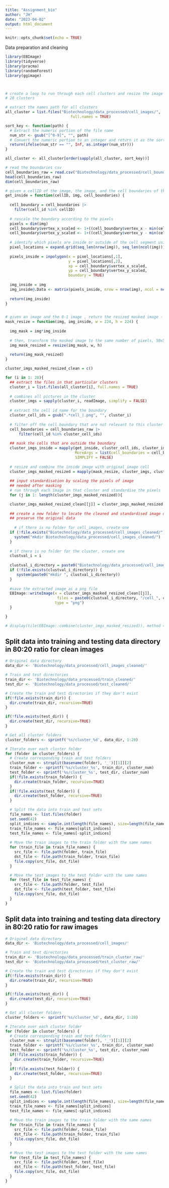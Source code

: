 ---
title: "Assignment_bio"
author: "JH"
date: "2023-04-02"
output: html_document
---

```{r setup, include=FALSE}
knitr::opts_chunk$set(echo = TRUE)
```

Data preparation and cleaning

```{r}
library(EBImage)
library(tidyverse)
library(pracma)
library(randomForest)
library(ggimage)



# create a loop to run through each cell clusters and resize the image to same size 
# 28 clusters

# extract the names path for all clusters 
all_cluster = list.files("Biotechnology/data_processed/cell_images/",
                             full.names = TRUE)

sort_key <- function(path) {
  # Extract the numeric portion of the file name
  num_str <- gsub("[^0-9]", "", path)
  # Convert the numeric portion to an integer and return it as the sorting key
  return(ifelse(num_str == "", Inf, as.integer(num_str)))
}

all_cluster <- all_cluster[order(sapply(all_cluster, sort_key))]

# read the boundaries csv
cell_boundaries_raw = read.csv("Biotechnology/data_processed/cell_boundaries.csv.gz")
head(cell_boundaries_raw)
dim(cell_boundaries_raw)

```

```{r}

# given a cellID of the image, the image, and the cell boundaries of that clusters, return a binary image which shows everything outside of boundary as 0.  
get_inside = function(cellID, img, cell_boundaries) {
  
  cell_boundary = cell_boundaries |>
    filter(cell_id %in% cellID)
  
  # rescale the boundary according to the pixels
  pixels = dim(img)
  cell_boundary$vertex_x_scaled <- 1+((cell_boundary$vertex_x - min(cell_boundary$vertex_x))/0.2125)
  cell_boundary$vertex_y_scaled <- 1+((cell_boundary$vertex_y - min(cell_boundary$vertex_y))/0.2125)
  
  # identify which pixels are inside or outside of the cell segment using inpolygon
  pixel_locations = expand.grid(seq_len(nrow(img)), seq_len(ncol(img)))
  
  pixels_inside = inpolygon(x = pixel_locations[,1],
                            y = pixel_locations[,2],
                            xp = cell_boundary$vertex_x_scaled,
                            yp = cell_boundary$vertex_y_scaled,
                            boundary = TRUE)
  
  img_inside = img
  img_inside@.Data <- matrix(pixels_inside, nrow = nrow(img), ncol = ncol(img))
  
  return(img_inside)
}


# given an image and the 0-1 image , return the resized masked image - 30,50, 100
mask_resize = function(img, img_inside, w = 224, h = 224) {
  
  img_mask = img*img_inside
  
  # then, transform the masked image to the same number of pixels, 50x50
  img_mask_resized = resize(img_mask, w, h)
  
  return(img_mask_resized)
}
```

```{r}
cluster_imgs_masked_resized_clean = c()

for (i in 1: 28){
  ## extract the files in that particular clusters 
  cluster_i = list.files(all_cluster[i], full.names = TRUE) 
  
  # combines all pictures in the cluster
  cluster_imgs = sapply(cluster_i, readImage, simplify = FALSE)
  
  # extract the cell id name for the boundary
  cluster_cell_ids = gsub(".*cell_|.png", "", cluster_i)
  
  # filter off the cell boundary that are not relevant to this cluster
  cell_boundaries = cell_boundaries_raw |>
      filter(cell_id %in% cluster_cell_ids)
  
  ## mask the cells that are outside the boundary
  cluster_imgs_inside = mapply(get_inside, cluster_cell_ids, cluster_imgs, 
                               MoreArgs = list(cell_boundaries = cell_boundaries), 
                               SIMPLIFY = FALSE)
  
  # resize and combine the inside image with original image cell
  cluster_imgs_masked_resized = mapply(mask_resize, cluster_imgs, cluster_imgs_inside, SIMPLIFY = FALSE)
  
  ## input standardisation by scaling the pixels of image
  ## needed after masking 
  # run through each image in that cluster and standardise the pixels 
  for (j in 1: length(cluster_imgs_masked_resized)){

  cluster_imgs_masked_resized_clean[[j]] = cluster_imgs_masked_resized[[j]]/quantile( cluster_imgs_masked_resized[[j]], 0.99)
  
  ## create a new folder to locate the cleaned and standardised image data
  ## preserve the original data
  
    # if there is no folder for cell_images, create one
  if (!file.exists("Biotechnology/data_processed/cell_images_cleaned/")) {
    system("mkdir Biotechnology/data_processed/cell_images_cleaned/")
  }
  
  # if there is no folder for the cluster, create one
  clustval_i = i
  
  clustval_i_directory = paste0("Biotechnology/data_processed/cell_images_cleaned/cluster_",clustval_i)
  if (!file.exists(clustval_i_directory)) {
     system(paste0("mkdir ", clustval_i_directory))
  }
  
  #save the extracted image as a png file
  EBImage::writeImage(x = cluster_imgs_masked_resized_clean[[j]],
                       files = paste0(clustval_i_directory, "/cell_", cluster_cell_ids[j], ".png"),
                      type = "png")
  }

}

# display(tile(EBImage::combine(cluster_imgs_masked_resized)), method = "raster")
```

## Split data into training and testing data directory in 80:20 ratio for clean images 

```{r}
# Original data directory
data_dir <- 'Biotechnology/data_processed/cell_images_cleaned/'

# Train and test directories
train_dir <- 'Biotechnology/data_processed/train_cleaned/'
test_dir <- 'Biotechnology/data_processed/test_cleaned/'

# Create the train and test directories if they don't exist
if(!file.exists(train_dir)) {
  dir.create(train_dir, recursive=TRUE)
}

if(!file.exists(test_dir)) {
  dir.create(test_dir, recursive=TRUE)
}

# Get all cluster folders
cluster_folders <- sprintf('%s/cluster_%d', data_dir, 1:28)

# Iterate over each cluster folder
for (folder in cluster_folders) {
  # Create corresponding train and test folders
  cluster_num <- strsplit(basename(folder), '_')[[1]][2]
  train_folder <- sprintf('%s/cluster_%s', train_dir, cluster_num)
  test_folder <- sprintf('%s/cluster_%s', test_dir, cluster_num)
  if(!file.exists(train_folder)) {
    dir.create(train_folder, recursive=TRUE)
  }
  if(!file.exists(test_folder)) {
    dir.create(test_folder, recursive=TRUE)
  }

  # Split the data into train and test sets
  file_names <- list.files(folder)
  set.seed(42)
  split_indices <- sample.int(length(file_names), size=length(file_names)*0.8, replace=FALSE)
  train_file_names <- file_names[split_indices]
  test_file_names <- file_names[-split_indices]
  
  # Move the train images to the train folder with the same names
  for (train_file in train_file_names) {
    src_file <- file.path(folder, train_file)
    dst_file <- file.path(train_folder, train_file)
    file.copy(src_file, dst_file)
  }

  # Move the test images to the test folder with the same names
  for (test_file in test_file_names) {
    src_file <- file.path(folder, test_file)
    dst_file <- file.path(test_folder, test_file)
    file.copy(src_file, dst_file)
  }
}
```

## Split data into training and testing data directory in 80:20 ratio for raw images   

```{r}
# Original data directory
data_dir <- 'Biotechnology/data_processed/cell_images/'

# Train and test directories
train_dir <- 'Biotechnology/data_processed/train_cluster_raw/'
test_dir <- 'Biotechnology/data_processed/test_cluster_raw/'

# Create the train and test directories if they don't exist
if(!file.exists(train_dir)) {
  dir.create(train_dir, recursive=TRUE)
}

if(!file.exists(test_dir)) {
  dir.create(test_dir, recursive=TRUE)
}

# Get all cluster folders
cluster_folders <- sprintf('%s/cluster_%d', data_dir, 1:28)

# Iterate over each cluster folder
for (folder in cluster_folders) {
  # Create corresponding train and test folders
  cluster_num <- strsplit(basename(folder), '_')[[1]][2]
  train_folder <- sprintf('%s/cluster_%s', train_dir, cluster_num)
  test_folder <- sprintf('%s/cluster_%s', test_dir, cluster_num)
  if(!file.exists(train_folder)) {
    dir.create(train_folder, recursive=TRUE)
  }
  if(!file.exists(test_folder)) {
    dir.create(test_folder, recursive=TRUE)
  }

  # Split the data into train and test sets
  file_names <- list.files(folder)
  set.seed(42)
  split_indices <- sample.int(length(file_names), size=length(file_names)*0.8, replace=FALSE)
  train_file_names <- file_names[split_indices]
  test_file_names <- file_names[-split_indices]
  
  # Move the train images to the train folder with the same names
  for (train_file in train_file_names) {
    src_file <- file.path(folder, train_file)
    dst_file <- file.path(train_folder, train_file)
    file.copy(src_file, dst_file)
  }

  # Move the test images to the test folder with the same names
  for (test_file in test_file_names) {
    src_file <- file.path(folder, test_file)
    dst_file <- file.path(test_folder, test_file)
    file.copy(src_file, dst_file)
  }
}
```

